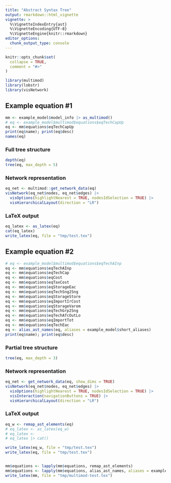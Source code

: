 ```yaml
---
title: "Abstract Syntax Tree"
output: rmarkdown::html_vignette
vignette: >
  %\VignetteIndexEntry{ast}
  %\VignetteEncoding{UTF-8}
  %\VignetteEngine{knitr::rmarkdown}
editor_options: 
  chunk_output_type: console
---
```


```r
knitr::opts_chunk$set(
  collapse = TRUE,
  comment = "#>"
)
```

```r
library(multimod)
library(lobstr)
library(visNetwork)
```

## Example equation #1
```r
mm <- example_model$model_info |> as_multimod()
# eq <- example_model$multimod$equations$eqTechCapUp
eq <- mm$equations$eqTechCapUp
print(eq$name); print(eq$desc)
names(eq)
```

### Full tree structure
```r
depth(eq)
tree(eq, max_depth = 5)
```

### Network representation
```r
eq_net <- multimod::get_network_data(eq)
visNetwork(eq_net$nodes, eq_net$edges) |>
  visOptions(highlightNearest = TRUE, nodesIdSelection = TRUE) |>
  visHierarchicalLayout(direction = "LR")  

```

### LaTeX output
```r
eq_latex <- as_latex(eq)
cat(eq_latex)
write_latex(eq, file = "tmp/test.tex")

```


## Example equation #2
```r
# eq <- example_model$multimod$equations$eqTechAInp
eq <- mm$equations$eqTechAInp
eq <- mm$equations$eqTechCap
eq <- mm$equations$eqCost
eq <- mm$equations$eqTaxCost
eq <- mm$equations$eqStorageEac
eq <- mm$equations$eqTechSng2Sng
eq <- mm$equations$eqStorageStore
eq <- mm$equations$eqImportIrCost
eq <- mm$equations$eqStorageVarom
eq <- mm$equations$eqTechGrp2Sng
eq <- mm$equations$eqTechAfcOutLo
eq <- mm$equations$eqImportTot
eq <- mm$equations$eqTechEac
eq <- alias_ast_names(eq, aliases = example_model$short_aliases)
print(eq$name); print(eq$desc)
```

### Partial tree structure
```r
tree(eq, max_depth = 3)
```

### Network representation
```r
eq_net <- get_network_data(eq, show_dims = TRUE)
visNetwork(eq_net$nodes, eq_net$edges) |>
  visOptions(highlightNearest = TRUE, nodesIdSelection = TRUE) |>
  visInteraction(navigationButtons = TRUE) |>
  visHierarchicalLayout(direction = "LR")
```

### LaTeX output
```r
eq_w <- remap_ast_elements(eq) 
# eq_latex <- as_latex(eq_w)
# eq_latex <- 
# eq_latex |> cat()

write_latex(eq_w, file = "tmp/test.tex")
write_latex(eq, file = "tmp/test.tex")


mm$equations <- lapply(mm$equations, remap_ast_elements)
mm$equations <- lapply(mm$equations, alias_ast_names, aliases = example_model$short_aliases)
write_latex(mm, file = "tmp/multimod-test.tex")


```


